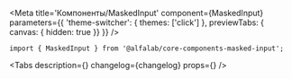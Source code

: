 


<Meta
    title='Компоненты/MaskedInput'
    component={MaskedInput}
    parameters={{
      'theme-switcher': { themes: ['click'] },
      previewTabs: { canvas: { hidden: true }}
    }}
/>

<!-- Docs -->

<ComponentHeader
    name='MaskedInput'
    version={version}
    package='@alfalab/core-components-masked-input'
    stage={2}
/>

```tsx
import { MaskedInput } from '@alfalab/core-components-masked-input';
```

<Tabs
  description={<Description />}
  changelog={changelog}
  props={<Props of={MaskedInput} />}
/>
